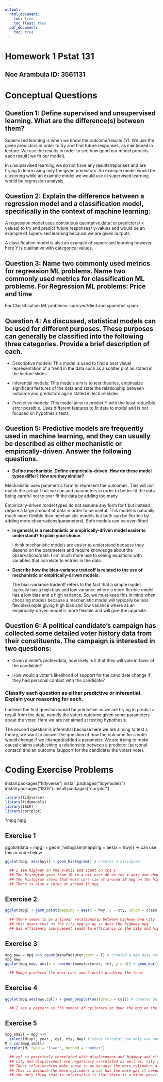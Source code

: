 ```yaml
---
output:
  html_document:
    toc: true
    toc_float: true
  pdf_document:
    toc: true
---
```


# Homework 1 Pstat 131

## Noe Arambula ID: 3561131

# Conceptual Questions

## Question 1: Define supervised and unsupervised learning. What are the difference(s) between them?

Supervised learning is when we know the outcome/results (Y). We use the given predictors in order to try and find future responses, as mentioned in lecture. We use the results in order to see how good our model predicts each result( we fit our model).

In unsupervised learning we do not have any results/reponses and are trying to learn using only the given predictors. An example model would be clustering while an example model we would use in supervised learning would be regression analysis

## Question 2: Explain the difference between a regression model and a classification model, specifically in the context of machine learning:

A regression model uses continuous quantative data( or predictors/ x values) to try and predict future responses/ y-values and would be an example of supervised learning because we are given outputs.

A classification model is also an example of supervised learning however here Y is qualitative with categorical values.

## Question 3: Name two commonly used metrics for regression ML problems. Name two commonly used metrics for classification ML problems. For Regression ML problems: Price and time

For Classification ML problems: survived/died and spam/not spam

## Question 4: As discussed, statistical models can be used for different purposes. These purposes can generally be classified into the following three categories. Provide a brief description of each.

-   Descriptive models: This model is used to find a best visual representation of a trend in the data such as a scatter plot as stated in the lecture slides

-   Inferential models: This models aim is to test theories, emphasize significant features of the data and state the relationship between outcome and predictors again stated in lecture slides

-   Predictive models: This model aims to predict Y with the least reducible error possible. Uses different features to fit data to model and is not focused on hypothesis tests

## Question 5: Predictive models are frequently used in machine learning, and they can usually be described as either mechanistic or empirically-driven. Answer the following questions.

-   **Define mechanistic. Define empirically-driven. How do these model types differ? How are they similar?**

Mechanistic uses parametric form to represent the outcomes. This will not match the actual f but we can add parameters in order to better fit the data being careful not to over fit the data by adding too many.

Empirically-driven model types do not assume any form for f but instead require a large amount of data in order to be useful. This model is naturally much more flexible than mechanistic models but both can be flexible by adding more observations/parameters). Both models can be over-fitted

-   **In general, is a mechanistic or empirically-driven model easier to understand? Explain your choice.**

    I think mechanistic models are easier to understand because they depend on the parameters and require knowledge about the observations/data. I am much more use to seeing equations with variables that correlate to entries in the data.

-   **Describe how the bias-variance tradeoff is related to the use of mechanistic or empirically-driven models.**

    The bias-variance tradeoff refers to the fact that a simple model typically has a high bias and low variance where a more flexible model has a low bias and a high variance. So, we must keep this in mind when choosing models because a mechanistic model will typically be less flexible/simple giving high bias and low variance where as an empirically-driven model is more flexible and will give the opposite.

## Question 6: A political candidate's campaign has collected some detailed voter history data from their constituents. The campaign is interested in two questions:

-  Given a voter's profile/data, how likely is it that they will vote in favor of the candidate? 

-   How would a voter's likelihood of support for the candidate change if they had personal contact with the candidate?

### Classify each question as either predictive or inferential. Explain your reasoning for each.

I believe the first question would be predictive as we are trying to predict a result from the data, namely the voters outcome given some parameters about the voter. Here we are not aimed at testing hypothesis.

The second question is inferential because here we are aiming to test a theory, we want to answer the question of how the outcome for a voter would change if we changed/added a parameter. We are trying to make causal claims establishing a relationship between a predictor (personal contact) and an outcome (support for the candidate/ the voters vote).

# Coding Exercise Problems 

install.packages("tidyverse") install.packages("tidymodels") install.packages("ISLR") install.packages("corrplot")

```r
library(tidyverse)
library(tidymodels)
library(ISLR)
library(corrplot)
```

?mpg mpg

## Exercise 1

ggplot(data = mpg) + geom_histogram(mapping = aes(x = hwy)) -\> can use this or code below

```r
ggplot(mpg, aes(hwy)) + geom_histogram() # creates a histogram

  ## I see highway on the x-axis and count on the y 
  ## The histogram goes from 10 to a bit over 40 on the x-axis and about the same on y
  ## The histogram shows that most cars lie at around 28 mpg on the highway
  ## There is also a spike at around 16 mpg
```

## Exercise 2

```r
ggplot(mpg) + geom_point(mapping = aes(x = hwy, y = cty, color = class)) # creates a scatter plot
  
  ## There seems to be a linear relationship between highway and city
  ## this means that as the city mpg go up so does the highway mpg
  ## Gas efficiency improvement leads to efficiency in the city and highway
```

## Exercise 3

```r
mpg_new = mpg %>% count(manufacturer,sort = T) # created a new data set with a count of each manufacturer
mpg_new
ggplot(mpg_new, aes(x = reorder(manufacturer, +n), y = n)) + geom_bar(stat = "identity") + coord_flip() # creates bar graph and flips x and y axis

  ## Dodge produced the most cars and Lincoln produced the least
```

## Exercise 4

```r
ggplot(mpg,aes(hwy,cyl)) + geom_boxplot(aes(group = cyl)) # creates boxplot grouped by cyl

  ## I see a pattern as the number of cylinders go down the mpg on the highway goes up 
```

## Exercise 5

```r
mpg_small = mpg %>% 
  select(displ, year , cyl, cty, hwy) # since corrplot can only use numeric values we select only numeric variables
M = cor(mpg_small)
corrplot(M, type = "lower", method = "number")

  ## cyl is positively correlated with displacement and highway and city are postively correlated
  ## city and displacement are negatively correlated as well as; city and cylinder, hwy and displ, hwy and cyl
  ## These relationships make sense to me because the more cylinders a car has the more displacement it produces which also requires more energy/gas making it less fuel efficient
  ## This is because the more cylinders a car has the more gas it needs to operate them so the hwy cty displ and cyl correlations make sense
  ## the only thing that is interesting is that there is a minor positive correlation between year and displ/cyl
```
